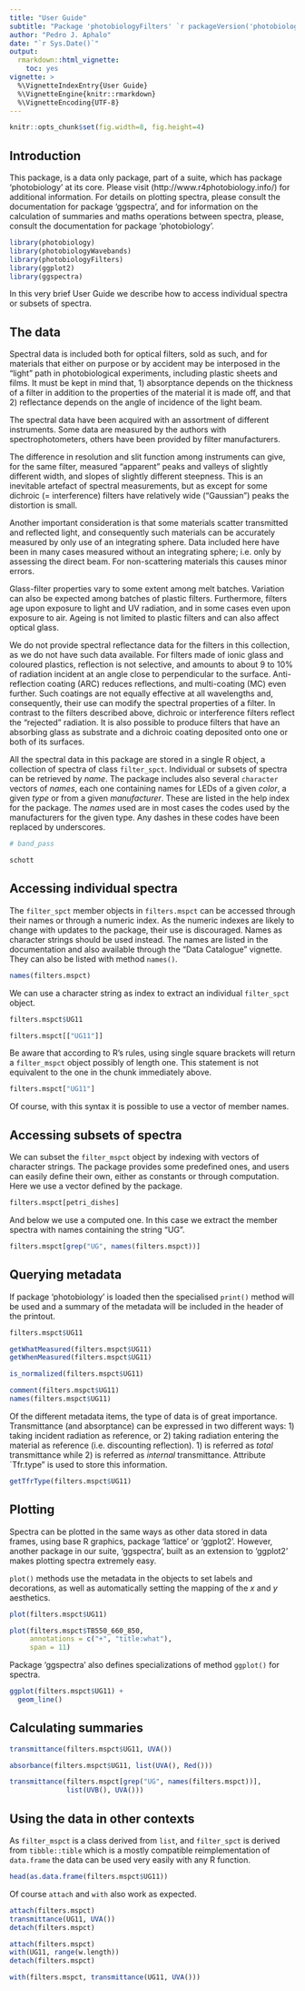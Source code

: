 ---
title: "User Guide"
subtitle: "Package 'photobiologyFilters' `r packageVersion('photobiologyFilters')` "
author: "Pedro J. Aphalo"
date: "`r Sys.Date()`"
output: 
  rmarkdown::html_vignette:
    toc: yes
vignette: >
  %\VignetteIndexEntry{User Guide}
  %\VignetteEngine{knitr::rmarkdown}
  %\VignetteEncoding{UTF-8}
---

```{r, echo=FALSE}
knitr::opts_chunk$set(fig.width=8, fig.height=4)
```

## Introduction

This package, is a data only package, part of a suite, which has package 
'photobiology' at its core. Please visit (http://www.r4photobiology.info/) 
for additional information. For details on plotting spectra, please consult the 
documentation for package 'ggspectra', and for information on the calculation 
of summaries and maths operations between spectra, please, consult the 
documentation for package 'photobiology'.

```{r}
library(photobiology)
library(photobiologyWavebands)
library(photobiologyFilters)
library(ggplot2)
library(ggspectra)
```

In this very brief User Guide we describe how to access individual spectra or
subsets of spectra.

## The data

Spectral data is included both for optical filters, sold as such, and for
materials that either on purpose or by accident may be interposed in the "light"
path in photobiological experiments, including plastic sheets and films. It must
be kept in mind that, 1) absorptance depends on the thickness of a filter in
addition to the properties of the material it is made off, and that 2) reflectance 
depends on the angle of incidence of the light beam. 

The spectral data have been acquired with an assortment of different
instruments. Some data are measured by the authors with spectrophotometers,
others have been provided by filter manufacturers.

The difference in resolution and slit function among instruments can give, for
the same filter, measured "apparent" peaks and valleys of slightly different
width, and slopes of slightly different steepness. This is an inevitable
artefact of spectral measurements, but as except for some dichroic (=
interference) filters have relatively wide ("Gaussian") peaks the distortion is
small.

Another important consideration is that some materials scatter transmitted and
reflected light, and consequently such materials can be accurately measured by
only use of an integrating sphere. Data included here have been in many cases
measured without an integrating sphere; i.e. only by assessing the direct beam.
For non-scattering materials this causes minor errors.

Glass-filter properties vary to some extent among melt batches. Variation can
also be expected among batches of plastic filters. Furthermore, filters age
upon exposure to light and UV radiation, and in some cases even upon
exposure to air. Ageing is not limited to plastic filters and can also affect
optical glass.

We do not provide spectral reflectance data for the filters in this collection,
as we do not have such data available. For filters made of ionic glass and 
coloured plastics, reflection is not selective, and amounts to about 9 to 10\%
of radiation incident at an angle close to perpendicular to the surface.
Anti-reflection coating (ARC) reduces reflections, and multi-coating (MC) even
further. Such coatings are not equally effective at all wavelengths and, 
consequently, their use can modify the spectral properties of a filter. In
contrast to the filters described above, dichroic or interference filters
reflect the "rejected" radiation. It is also possible to produce filters that
have an absorbing glass as substrate and a dichroic coating deposited onto
one or both of its surfaces.

All the spectral data in this package are stored in a single R object, a
collection of spectra of class `filter_spct`. Individual or subsets of spectra
can be retrieved by _name_. The package includes also several `character`
vectors of _names_, each one containing names for LEDs of a given _color_, a
given _type_ or from a given _manufacturer_. These are listed in the help index
for the package. The _names_ used are in most cases the codes used by the
manufacturers for the given type. Any dashes in these codes have been replaced
by underscores.

```{r}
# band_pass
```

```{r}
schott
```

## Accessing individual spectra

The `filter_spct` member objects in `filters.mspct` can be accessed through their
names or through a numeric index. As the numeric indexes are likely to change 
with updates to the package, their use is discouraged. Names as character
strings should be used instead. The names are listed in the documentation
and also available through the "Data Catalogue" vignette. They can also be
listed with method `names()`.

```{r}
names(filters.mspct)
```

We can use a character string as index to extract an individual `filter_spct`
object.

```{r}
filters.mspct$UG11
```

```{r}
filters.mspct[["UG11"]]
```

Be aware that according to R's rules, using single square brackets will return
a `filter_mspct` object possibly of length one. This statement is not equivalent
to the one in the chunk immediately above.

```{r}
filters.mspct["UG11"]
```

Of course, with this syntax it is possible to use a vector of member names.

## Accessing subsets of spectra

We can subset the `filter_mspct` object by indexing with vectors of character
strings. The package provides some predefined ones, and users can easily
define their own, either as constants or through computation. Here we use
a vector defined by the package.

```{r}
filters.mspct[petri_dishes]
```

And below we use a computed one. In this case we extract the member spectra
with names containing the string "UG".

```{r}
filters.mspct[grep("UG", names(filters.mspct))]
```

## Querying metadata

If package 'photobiology' is loaded then the specialised `print()` method will be
used and a summary of the metadata will be included in the header of the
printout.

```{r}
filters.mspct$UG11
```

```{r}
getWhatMeasured(filters.mspct$UG11)
getWhenMeasured(filters.mspct$UG11)
```

```{r}
is_normalized(filters.mspct$UG11)
```

```{r}
comment(filters.mspct$UG11)
names(filters.mspct$UG11)
```

Of the different metadata items, the type of data is of great importance.
Transmittance (and absorptance) can be expressed in two different ways: 
1) taking incident radiation as reference, or 2) taking radiation entering
the material as reference (i.e. discounting reflection). 1) is referred as
_total_ transmittance while 2) is referred as _internal_ transmittance.
Attribute `Tfr.type" is used to store this information.

```{r}
getTfrType(filters.mspct$UG11)
```

## Plotting

Spectra can be plotted in the same ways as other data stored in
data frames, using base R graphics, package 'lattice' or 'ggplot2'. However, another
package in our suite, 'ggspectra', built as an extension to 'ggplot2' makes 
plotting spectra extremely easy.

`plot()` methods use the metadata in the objects to set labels and decorations,
as well as automatically setting the mapping of the _x_ and _y_ aesthetics.

```{r}
plot(filters.mspct$UG11)
```

```{r}
plot(filters.mspct$TB550_660_850, 
     annotations = c("+", "title:what"), 
     span = 11)
```

Package 'ggspectra' also defines specializations of method `ggplot()` for 
spectra.

```{r}
ggplot(filters.mspct$UG11) +
  geom_line()
```

## Calculating summaries

```{r}
transmittance(filters.mspct$UG11, UVA())
```
```{r}
absorbance(filters.mspct$UG11, list(UVA(), Red()))
```

```{r}
transmittance(filters.mspct[grep("UG", names(filters.mspct))], 
              list(UVB(), UVA()))
```

## Using the data in other contexts

As `filter_mspct` is a class derived from `list`, and `filter_spct` is derived from
`tibble::tible` which is a mostly compatible reimplementation of `data.frame` the
data can be used very easily with any R function.

```{r}
head(as.data.frame(filters.mspct$UG11))
```

Of course `attach` and `with` also work as expected.
```{r}
attach(filters.mspct)
transmittance(UG11, UVA())
detach(filters.mspct)
```
```{r}
attach(filters.mspct)
with(UG11, range(w.length))
detach(filters.mspct)
```

```{r}
with(filters.mspct, transmittance(UG11, UVA()))
```




